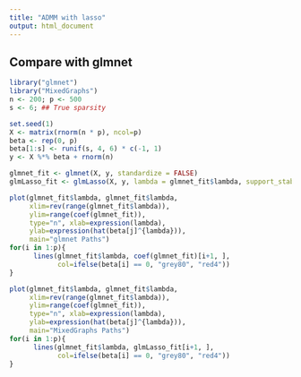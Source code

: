 ```yaml
---
title: "ADMM with lasso"
output: html_document
---
```


## Compare with glmnet
```R
library("glmnet")
library("MixedGraphs")
n <- 200; p <- 500
s <- 6; ## True sparsity

set.seed(1)
X <- matrix(rnorm(n * p), ncol=p)
beta <- rep(0, p)
beta[1:s] <- runif(s, 4, 6) * c(-1, 1)
y <- X %*% beta + rnorm(n)

glmnet_fit <- glmnet(X, y, standardize = FALSE)
glmLasso_fit <- glmLasso(X, y, lambda = glmnet_fit$lambda, support_stability = 10)
```

```R
plot(glmnet_fit$lambda, glmnet_fit$lambda,
     xlim=rev(range(glmnet_fit$lambda)),
     ylim=range(coef(glmnet_fit)),
     type="n", xlab=expression(lambda),
     ylab=expression(hat(beta[j]^{lambda})),
     main="glmnet Paths")
for(i in 1:p){
      lines(glmnet_fit$lambda, coef(glmnet_fit)[i+1, ],
            col=ifelse(beta[i] == 0, "grey80", "red4"))
}

plot(glmnet_fit$lambda, glmnet_fit$lambda,
     xlim=rev(range(glmnet_fit$lambda)),
     ylim=range(coef(glmnet_fit)),
     type="n", xlab=expression(lambda),
     ylab=expression(hat(beta[j]^{lambda})),
     main="MixedGraphs Paths")
for(i in 1:p){
      lines(glmnet_fit$lambda, glmLasso_fit[i+1, ],
            col=ifelse(beta[i] == 0, "grey80", "red4"))
}

```
